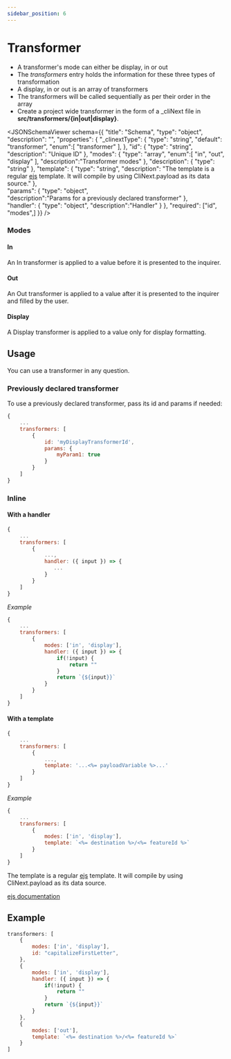 ```yaml
---
sidebar_position: 6
---
```



# Transformer

- A transformer's mode can either be display, in or out
- The <i>transformers</i> entry holds the information for these three types of transformation
- A display, in or out is an array of transformers
- The transformers will be called sequentially as per their order in the array
- Create a project wide transformer in the form of a _cliNext file in <b>src/transformers/{in|out|display}</b>.


<JSONSchemaViewer schema={{
    	"title": "Schema",
    	"type": "object",
        "description": "",
    	"properties": {
    		"_clinextType": {
    			"type": "string",
                "default": "transformer",
                "enum":[
                    "transformer"
                ],
    		},
            "id": {
    			"type": "string",
                "description": "Unique ID"
    		},
    		"modes": {
    			"type": "array",
                "enum":[
                    "in",
                    "out",
                    "display"
                ],
                "description":"Transformer modes"
    		},
            "description": {
    			"type": "string"
    		},
            "template": {
    			"type": "string",
                "description": "The template is a regular [ejs](https://ejs.co) template. It will compile by using CliNext.payload as its data source."
    		},        
            "params": {
    			"type": "object",                
                "description":"Params for a previously declared transformer"
    		},                        
            "handler": {
    			"type": "object",
                "description":"Handler"
    		}
    	},
    	"required": ["id", "modes",]
    }} />


### Modes
#### In
An In transformer is applied to a value before it is presented to the inquirer.
#### Out
An Out transformer is applied to a value after it is presented to the inquirer and filled by the user.
#### Display
A Display transformer is applied to a value only for display formatting.


## Usage
You can use a transformer in any question.

### Previously declared transformer
To use a previously declared transformer, pass its id and params if needed:

```js
{
    ...
    transformers: [
        {
            id: 'myDisplayTransformerId',
            params: {
                myParam1: true
            }
        }
    ]
}
```



### Inline

#### With a handler
```js
{
    ...
    transformers: [
        {
            ...,
            handler: ({ input }) => {
               ...
            }
        }
    ]
}
```

*Example*
```js
{
    ...
    transformers: [
        {
            modes: ['in', 'display'],
            handler: ({ input }) => {
                if(!input) {
                    return ""
                }
                return `{${input}}`
            }
        }
    ]
}
```

#### With a template

```js
{
    ...
    transformers: [
        {
            ...,
            template: '...<%= payloadVariable %>...'
        }
    ]
}
```

*Example*
```js
{
    ...
    transformers: [
        {
            modes: ['in', 'display'],
            template: `<%= destination %>/<%= featureId %>`
        }
    ]
}
```

The template is a regular [ejs](https://ejs.co) template. 
It will compile by using CliNext.payload as its data source.

[ejs documentation](https://ejs.co/#docs)


## Example
```js
transformers: [
    {
        modes: ['in', 'display'],
        id: "capitalizeFirstLetter",
    },
    {
        modes: ['in', 'display'],
        handler: ({ input }) => {
            if(!input) {
                return ""
            }
            return `{${input}}`
        }
    },
    {
        modes: ['out'],
        template: `<%= destination %>/<%= featureId %>`
    }
]

```